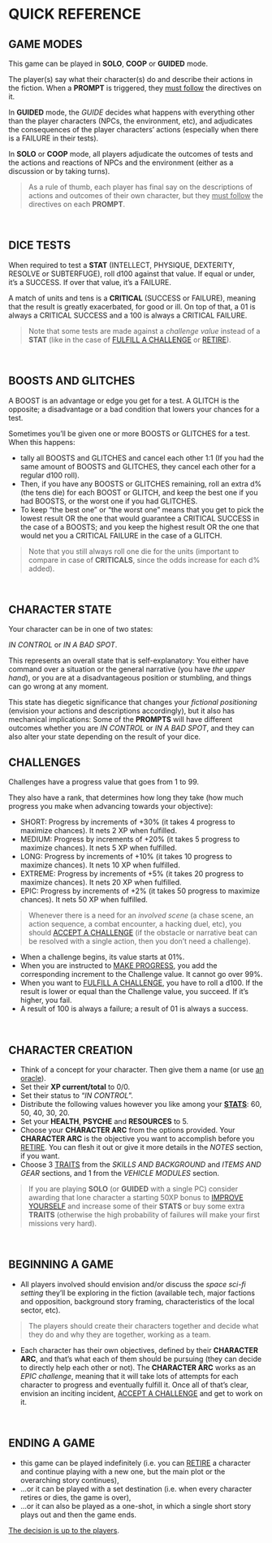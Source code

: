 # QUICK REFERENCE

## GAME MODES
This game can be played in **SOLO**, **COOP** or **GUIDED** mode.

The player(s) say what their character(s) do and describe their actions in the fiction. When a **PROMPT** is triggered, they <u>must follow</u> the directives on it.

In **GUIDED** mode, the *GUIDE* decides what happens with everything other than the player characters (NPCs, the environment, etc), and adjudicates the consequences of the player characters’ actions (especially when there is a <span class="fuchsia bold">FAILURE</span> in their tests).

In **SOLO** or **COOP** mode, all players adjudicate the outcomes of tests and the actions and reactions of NPCs and the environment (either as a discussion or by taking turns).

> As a rule of thumb, each player has final say on the descriptions of actions and outcomes of their own character, but they <u>must follow</u> the directives on each **PROMPT**.
<br/>

## DICE TESTS

When required to test a **STAT** (<span class="stat">INTELLECT, PHYSIQUE, DEXTERITY, RESOLVE </span><span>or</span> <span class="stat">SUBTERFUGE</span>), roll d100 against that value. If equal or under, it’s a <span class="turquoise bold">SUCCESS</span>. If over that value, it’s a <span class="fuchsia bold">FAILURE</span>.

A match of units and tens is a **CRITICAL** (<span class="turquoise bold">SUCCESS</span> or <span class="fuchsia bold">FAILURE</span>), meaning that the result is greatly exacerbated, for good or ill. On top of that, a 01 is always a <span class="turquoise bold">CRITICAL SUCCESS</span> and a 100 is always a <span class="fuchsia bold">CRITICAL FAILURE</span>.

> Note that some tests are made against a *challenge value* instead of a **STAT** (like in the case of [FULFILL A CHALLENGE](/prompts/challenge-prompts#fulfill-a-challenge) or [RETIRE](/prompts/fate-prompts#retire)).
<br/>

## BOOSTS AND GLITCHES
A <span class="boost">BOOST</span> is an advantage or edge you get for a test.  A <span class="glitch" data-text="GLITCH">GLITCH</span> is the opposite; a disadvantage or a bad condition that lowers your chances for a test.

Sometimes you’ll be given one or more <span class="boost">BOOSTS</span> or <span class="glitch" data-text="GLITCHES">GLITCHES</span> for a test. When this happens:
- tally all <span class="boost">BOOSTS</span> and <span class="glitch" data-text="GLITCHES">GLITCHES</span> and cancel each other 1:1 (If you had the same amount of <span class="boost">BOOSTS</span> and <span class="glitch" data-text="GLITCHES">GLITCHES</span>, they cancel each other for a regular d100 roll).
- Then, if you have any <span class="boost">BOOSTS</span> or <span class="glitch" data-text="GLITCHES">GLITCHES</span> remaining, roll an extra d% (the tens die) for each <span class="boost">BOOST</span> or <span class="glitch" data-text="GLITCH">GLITCH</span>, and keep the best one if you had <span class="boost">BOOSTS</span>, or the worst one if you had <span class="glitch" data-text="GLITCHES">GLITCHES</span>.
- To keep “the best one” or “the worst one” means that you get to pick the lowest result OR the one that would guarantee a <span class="turquoise bold">CRITICAL SUCCESS</span> in the case of a <span class="boost">BOOSTS</span>; and you keep the highest result OR the one that would net you a <span class="fuchsia bold">CRITICAL FAILURE</span> in the case of a <span class="glitch" data-text="GLITCH">GLITCH</span>.

> Note that you still always roll one die for the units (important to compare in case of **CRITICALS**, since the odds increase for each d% added).
<br/>

## CHARACTER STATE
Your character can be in one of two states:

*<span class="turquoise bold">IN CONTROL</span>* or *<span class="fuchsia bold">IN A BAD SPOT</span>*.

This represents an overall state that is self-explanatory: You either have command over a situation or the general narrative (you have *the upper hand*), or you are at a disadvantageous position or stumbling, and things can go wrong at any moment.

This state has diegetic significance that changes your *fictional positioning* (envision your actions and descriptions accordingly), but it also has mechanical implications: Some of the **PROMPTS** will have different outcomes whether you are *IN CONTROL* or *IN A BAD SPOT*, and they can also alter your state depending on the result of your dice.
<br/>

## CHALLENGES
Challenges have a progress value that goes from 1 to 99.

They also have a rank, that determines how long they take (how much progress you make when advancing towards your objective):

- <span class="turquoise bold">SHORT</span>: Progress by increments of <span class="turquoise bold">+30%</span> (it takes 4 progress to maximize chances). It nets 2 XP when fulfilled.
- <span class="turquoise bold">MEDIUM</span>: Progress by increments of <span class="turquoise bold">+20%</span> (it takes 5 progress to maximize chances). It nets 5 XP when fulfilled.
- <span class="turquoise bold">LONG</span>: Progress by increments of <span class="turquoise bold">+10%</span> (it takes 10 progress to maximize chances). It nets 10 XP when fulfilled.
- <span class="turquoise bold">EXTREME</span>: Progress by increments of <span class="turquoise bold">+5%</span> (it takes 20 progress to maximize chances). It nets 20 XP when fulfilled.
- <span class="turquoise bold">EPIC</span>: Progress by increments of <span class="turquoise bold">+2%</span> (it takes 50 progress to maximize chances). It nets 50 XP when fulfilled.

> Whenever there is a need for an *involved scene* (a chase scene, an action sequence, a combat encounter, a hacking duel, etc), you should [ACCEPT A CHALLENGE](/prompts/challenge-prompts#accept-a-challenge) (if the obstacle or narrative beat can be resolved with a single action, then you don’t need a challenge).

- When a challenge begins, its value starts at 01%.
- When you are instructed to [MAKE PROGRESS](/prompts/challenge-prompts#make-progress), you add the corresponding increment to the Challenge value.  It cannot go over 99%.
- When you want to [FULFILL A CHALLENGE](/prompts/challenge-prompts#fulfill-a-challenge), you have to roll a d100. If the result is lower or equal than the Challenge value, you succeed. If it’s higher, you fail. 
- A result of 100 is always a failure; a result of 01 is always a success.

<br/>

## CHARACTER CREATION 
- Think of a concept for your character. Then give them a name (or use [an oracle](/oracles/character-oracles#name)).
- Set their **XP current/total** to 0/0.
- Set their status to “*IN CONTROL*”.
- Distribute the following values however you like among your [**STATS**](/character-stats): 60, 50, 40, 30, 20.
- Set your **HEALTH**, **PSYCHE** and **RESOURCES** to 5.
- Choose your **CHARACTER ARC** from the options provided. Your **CHARACTER ARC** is the objective you want to accomplish before you [RETIRE](/prompts/fate-prompts#retire). You can flesh it out or give it more details in the *NOTES* section, if you want.
- Choose 3 [TRAITS](/character-traits) from the *SKILLS AND BACKGROUND* and *ITEMS AND GEAR* sections, and 1 from the *VEHICLE MODULES* section.

> If you are playing **SOLO** (or **GUIDED** with a single PC) consider awarding that lone character a starting 50XP bonus to [IMPROVE YOURSELF](/prompts/fate-prompts#improve-yourself) and increase some of their **STATS** or buy some extra **TRAITS** (otherwise the high probability of failures will make your first missions very hard).
<br/>

## BEGINNING A GAME
- All players involved should envision and/or discuss the *space sci-fi setting* they’ll be exploring in the fiction (available tech, major factions and opposition, background story framing, characteristics of the local sector, etc).

> The players should create their characters together and decide what they do and why they are together, working as a team.

- Each character has their own objectives, defined by their **CHARACTER ARC**, and that’s what each of them should be pursuing (they can decide to directly help each other or not). The **CHARACTER ARC** works as an *EPIC challenge*, meaning that it will take lots of attempts for each character to progress and eventually fulfill it.  Once all of that’s clear, envision an inciting incident, [ACCEPT A CHALLENGE](/prompts/challenge-prompts#accept-a-challenge) and get to work on it.
<br/>

## ENDING A GAME 
- this game can be played <span class="turquoise bold">indefinitely</span> (i.e. you can [RETIRE](/prompts/fate-prompts#retire) a character and continue playing with a new one, but the main plot or the overarching story continues),
- ...or it can be played with <span class="turquoise bold">a set destination</span> (i.e. when every character retires or dies, the game is over),
- ...or it can also be played <span class="turquoise bold">as a one-shot</span>, in which a single short story plays out and then the game ends.

<u>The decision is up to the players</u>.
<br/>
<br/>
<br/>